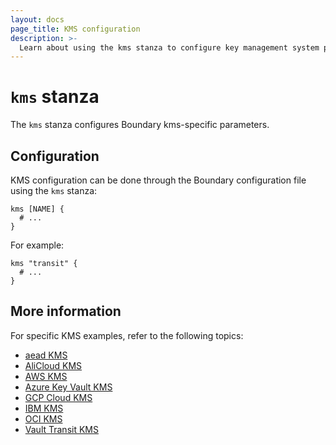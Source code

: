 ```yaml
---
layout: docs
page_title: KMS configuration
description: >-
  Learn about using the kms stanza to configure key management system parameters. Discover resources for learning about specific KMS technologies.
---
```


# `kms` stanza

The `kms` stanza configures Boundary kms-specific parameters.

## Configuration

KMS configuration can be done through the Boundary configuration file using the
`kms` stanza:

```hcl
kms [NAME] {
  # ...
}
```

For example:

```hcl
kms "transit" {
  # ...
}
```

## More information

For specific KMS examples, refer to the following topics:

- [aead KMS](/boundary/docs/configuration/kms/aead)
- [AliCloud KMS](/boundary/docs/configuration/kms/alicloudkms)
- [AWS KMS](/boundary/docs/configuration/kms/awskms)
- [Azure Key Vault KMS](/boundary/docs/configuration/kms/azurekeyvault)
- [GCP Cloud KMS](/boundary/docs/configuration/kms/gcpckms)
- [IBM KMS](/boundary/docs/configuration/kms/ibmkms)
- [OCI KMS](/boundary/docs/configuration/kms/ocikms)
- [Vault Transit KMS](/boundary/docs/configuration/kms/transit)
